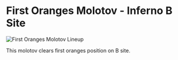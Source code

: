 # First Oranges Molotov - Inferno B Site

![First Oranges Molotov Lineup](https://via.placeholder.com/600x400/FFB800/000000?text=First+Oranges+Molotov)

This molotov clears first oranges position on B site.